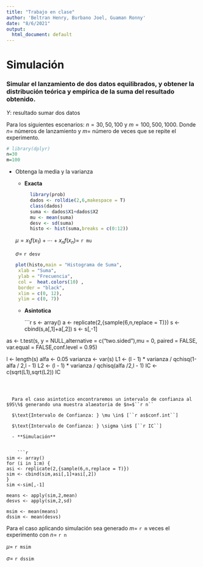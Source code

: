 ```yaml
---
title: "Trabajo en clase"
author: 'Beltran Henry, Burbano Joel, Guaman Ronny'
date: "8/6/2021"
output:
  html_document: default
---
```


# Simulación
### Simular el lanzamiento de dos datos equilibrados, y obtener la distribución teórica y empírica de la suma del resultado obtenido.

$Y:$ resultado sumar dos datos 

Para los siguientes escenarios: $n=30,50,100$ y $m=100,500,1000$. Donde $n=$ números de lanzamiento y $m=$ número de veces que se repite el experimento.
```r
# library(dplyr)
n=30
m=100

```

- Obtenga la media y la varianza 
  
  - **Exacta** 
  
    
    ```r
      library(prob)
      dados <- rolldie(2,6,makespace = T)
      class(dados)
      suma <- dados$X1+dados$X2
      mu <- mean(suma)
      desv <- sd(suma)
      histo <- hist(suma,breaks = c(0:12))
    ```


  $\mu=x_1f(x_1)+\cdots+x_nf(x_n)=$ ``r mu``
      
  $\sigma=$ ``r desv``
      
      
    ```r
plot(histo,main = "Histograma de Suma",
     xlab = "Suma",
     ylab = "Frecuencia",
     col =  heat.colors(10) ,
     border = "black",
     xlim = c(0, 12),
     ylim = c(0, 7))
```
      
      
    
  - **Asintotica**
    
    ```r
s <- array()
a <- replicate(2,{sample(6,n,replace = T)}) 
s <- cbind(s,a[,1]+a[,2])
s <- s[,-1]

as <- t.test(s, y = NULL,alternative = c("two.sided"),mu = 0, paired = FALSE, var.equal = FALSE,conf.level = 0.95)

l <- length(s)
 alfa <- 0.05
 varianza <- var(s)
 L1 <- (l - 1) * varianza / qchisq(1-alfa / 2,l - 1)
 L2 <- (l - 1) * varianza / qchisq(alfa /2,l - 1)
 IC <- c(sqrt(L1),sqrt(L2))
 IC
```
      
      
      
  Para el caso asintotico encontraremos un intervalo de confianza al $95\%$ generando una muestra alaeatoria de $n=$``r n``
      
  $\text{Intervalo de Confianza: } \mu \in$ [``r as$conf.int``]
      
  $\text{Intervalo de Confianza: } \sigma \in$ [``r IC``] 
      
  - **Simulación**
    
    
    ```r
sim <- array()
for (i in 1:m) {
asi <- replicate(2,{sample(6,n,replace = T)}) 
sim <- cbind(sim,asi[,1]+asi[,2])
}
sim <-sim[,-1]

means <- apply(sim,2,mean)
desvs <- apply(sim,2,sd)

msim <- mean(means)
dssim <- mean(desvs)
```
      
      
  Para el caso aplicando simulación sea generado $m=$ ``r m`` veces el experimento con $n=$ ``r n``
      
  $\mu=$ ``r msim``
      
  $\sigma=$ ``r dssim``
    